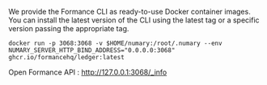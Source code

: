 We provide the Formance CLI as ready-to-use Docker container images. You can install the latest version of the CLI using the latest tag or a specific version passing the appropriate tag.
```shell
docker run -p 3068:3068 -v $HOME/numary:/root/.numary --env NUMARY_SERVER_HTTP_BIND_ADDRESS="0.0.0.0:3068" ghcr.io/formancehq/ledger:latest
```
Open Formance API : http://127.0.0.1:3068/_info